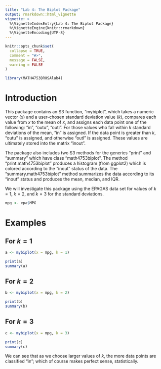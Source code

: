 ```yaml
---
title: "Lab 4: The Biplot Package"
output: rmarkdown::html_vignette
vignette: >
  %\VignetteIndexEntry{Lab 4: The Biplot Package}
  %\VignetteEngine{knitr::rmarkdown}
  %\VignetteEncoding{UTF-8}
---
```


```r
knitr::opts_chunk$set(
  collapse = TRUE,
  comment = "#>",
  message = FALSE,
  warning = FALSE
)
```

```r
library(MATH4753BROSAlab4)
```

# Introduction

This package contains an S3 function, "mybiplot", which takes a numeric vector ($x$) and a user-chosen standard deviation value ($k$), compares each value from $x$ to the mean of $x$, and assigns each data point one of the following: "in", "outu", "outl". For those values who fall within $k$ standard deviations of the mean, "in" is assigned. If the data point is greater than $k$, "outu" is assigned, and otherwise "outl" is assigned. These values are ultimately stored into the matrix "inout".

The package also includes two S3 methods for the generics "print" and "summary" which have class "math4753biplot". The method "print.math4753biplot" produces a histogram (from ggplot2) which is colored according to the "inout" status of the data. The "summary.math4753biplot" method summarizes the data according to its "inout" status and produces the mean, median, and IQR.

We will investigate this package using the EPAGAS data set for values of $k = 1$, $k = 2$, and $k = 3$ for the standard deviations.

```r
mpg <- epa$MPG
```

# Examples

## For $k=1$

```r
a <- mybiplot(x = mpg, k = 1)

print(a)
summary(a)
```

## For $k=2$

```r
b <- mybiplot(x = mpg, k = 2)

print(b)
summary(b)
```

## For $k = 3$

```r
c <- mybiplot(x = mpg, k = 3)

print(c)
summary(c)
```

We can see that as we choose larger values of $k$, the more data points are classified "in"; which of course makes perfect sense, statistically. 
















